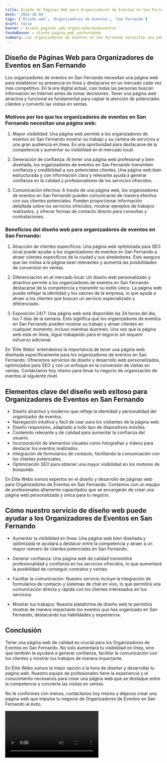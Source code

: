 ```yaml
---
title: Diseño de Páginas Web para Organizadores de Eventos en San Fernando
date: '2023-10-04'
tags: ['Diseño web', 'Organizadores de Eventos', 'San Fernando']
draft: false
banner : diseño_paginas_web_organizadoresdeeventos
fondoBanner : diseño_pagina_web_sanfernando
summary: Los organizadores de eventos en San Fernando necesitan una página web para establecer su presencia en línea y destacarse en un mercado cada vez más competitivo. En la era digital actual, casi todas las personas buscan información en Internet antes de tomar decisiones. Tener una página web atractiva y funcional es fundamental para captar la atención de potenciales clientes y convertir las visitas en ventas.
---
```


## Diseño de Páginas Web para Organizadores de Eventos en San Fernando

Los organizadores de eventos en San Fernando necesitan una página web para establecer su presencia en línea y destacarse en un mercado cada vez más competitivo. En la era digital actual, casi todas las personas buscan información en Internet antes de tomar decisiones. Tener una página web atractiva y funcional es fundamental para captar la atención de potenciales clientes y convertir las visitas en ventas.

### Motivos por los que los organizadores de eventos en San Fernando necesitan una página web:

1. Mayor visibilidad: Una página web permite a los organizadores de eventos en San Fernando mostrar su trabajo y su cartera de servicios a una gran audiencia en línea. Es una oportunidad para destacarse de la competencia y aumentar su visibilidad en el mercado local.

2. Generación de confianza: Al tener una página web profesional y bien diseñada, los organizadores de eventos en San Fernando transmiten confianza y credibilidad a sus potenciales clientes. Una página web bien estructurada y con información clara y relevante ayuda a generar confianza en la calidad y profesionalismo de los servicios ofrecidos.

3. Comunicación efectiva: A través de una página web, los organizadores de eventos en San Fernando pueden comunicarse de manera efectiva con sus clientes potenciales. Pueden proporcionar información detallada sobre los servicios ofrecidos, mostrar ejemplos de trabajos realizados, y ofrecer formas de contacto directo para consultas y contrataciones.

### Beneficios del diseño web para organizadores de eventos en San Fernando:

1. Atracción de clientes específicos: Una página web optimizada para SEO local puede ayudar a los organizadores de eventos en San Fernando a atraer clientes específicos de la ciudad y sus alrededores. Esto asegura que las visitas a la página sean relevantes y aumenta las posibilidades de conversión en ventas.

2. Diferenciación en el mercado local: Un diseño web personalizado y atractivo permite a los organizadores de eventos en San Fernando destacarse de la competencia y transmitir su estilo único. La página web puede reflejar la identidad y los valores de la empresa, lo que ayuda a atraer a los clientes que buscan un servicio especializado y diferenciado.

3. Exposición 24/7: Una página web está disponible las 24 horas del día, los 7 días de la semana. Esto significa que los organizadores de eventos en San Fernando pueden mostrar su trabajo y atraer clientes en cualquier momento, incluso mientras duermen. Una vez que la página web está en línea, sigue trabajando para el negocio sin requerir esfuerzo adicional.

En 'Élite Webs' entendemos la importancia de tener una página web diseñada específicamente para los organizadores de eventos en San Fernando. Ofrecemos servicios de diseño y desarrollo web personalizados, optimizados para SEO y con un enfoque en la conversión de visitas en ventas. Contáctanos hoy mismo para llevar tu negocio de organización de eventos al siguiente nivel.

<GifSeo />

<Cta />

## Elementos clave del diseño web exitoso para Organizadores de Eventos en San Fernando

- Diseño atractivo y moderno que refleje la identidad y personalidad del organizador de eventos.
- Navegación intuitiva y fácil de usar para los visitantes de la página web.
- Diseño responsivo, adaptado a todo tipo de dispositivos móviles.
- Contenido relevante y de calidad para aumentar la confianza del usuario.
- Incorporación de elementos visuales como fotografías y videos para destacar los eventos realizados.
- Integración de formularios de contacto, facilitando la comunicación con los clientes potenciales.
- Optimización SEO para obtener una mayor visibilidad en los motores de búsqueda.

En Élite Webs somos expertos en el diseño y desarrollo de páginas web para Organizadores de Eventos en San Fernando. Contamos con un equipo de profesionales altamente capacitados que se encargarán de crear una página web personalizada y única para tu negocio.

## Cómo nuestro servicio de diseño web puede ayudar a los Organizadores de Eventos en San Fernando

- Aumentar la visibilidad en línea: Una página web bien diseñada y optimizada te ayudará a destacar entre la competencia y atraer a un mayor número de clientes potenciales en San Fernando.

- Generar confianza: Una página web de calidad transmitirá profesionalidad y confianza en los servicios ofrecidos, lo que aumentará la posibilidad de conseguir contratos y ventas.

- Facilitar la comunicación: Nuestro servicio incluye la integración de formularios de contacto y sistemas de chat en vivo, lo que permitirá una comunicación directa y rápida con los clientes interesados en tus servicios.

- Mostrar tus trabajos: Nuestra plataforma de diseño web te permitirá mostrar de manera impactante los eventos que has organizado en San Fernando, destacando tus habilidades y experiencia.

## Conclusión

Tener una página web de calidad es crucial para los Organizadores de Eventos en San Fernando. No solo aumentará tu visibilidad en línea, sino que también te ayudará a generar confianza, facilitar la comunicación con los clientes y mostrar tus trabajos de manera impactante.

En Élite Webs somos la mejor opción a la hora de diseñar y desarrollar tu página web. Nuestro equipo de profesionales tiene la experiencia y el conocimiento necesarios para crear una página web que se destaque entre la competencia y convierta las visitas en ventas.

No te conformes con menos, contáctanos hoy mismo y déjanos crear una página web que impulse tu negocio de Organizadores de Eventos en San Fernando al éxito.

<Video />

<CtaBot job='Organizadores de Eventos' city='San Fernando'/>

<Gmaps query='San Fernando+españa+maps' />